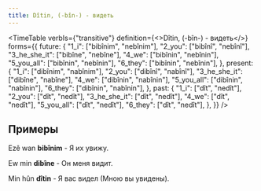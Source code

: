 ```yaml
---
title: Dîtin, (-bîn-) - видеть
---
```


<TimeTable
  verbIs={"transitive"}
  definition={<>Dîtin, (-bîn-) - <Vt/> видеть</>}
  forms={{
    future: {
      "1_i": ["bibînim", "nebînim"],
      "2_you": ["bibînî", "nebînî"],
      "3_he_she_it": ["bibîne", "nebîne"],
      "4_we": ["bibînin", "nebînin"],
      "5_you_all": ["bibînin", "nebînin"],
      "6_they": ["bibînin", "nebînin"],
    },
    present: {
      "1_i": ["dibînim", "nabînim"],
      "2_you": ["dibînî", "nabînî"],
      "3_he_she_it": ["dibîne", "nabîne"],
      "4_we": ["dibînin", "nabînin"],
      "5_you_all": ["dibînin", "nabînin"],
      "6_they": ["dibînin", "nabînin"],
    },
    past: {
      "1_i": ["dît", "nedît"],
      "2_you": ["dît", "nedît"],
      "3_he_she_it": ["dît", "nedît"],
      "4_we": ["dît", "nedît"],
      "5_you_all": ["dît", "nedît"],
      "6_they": ["dît", "nedît"],
    },
  }}
/>

## Примеры

Ezê wan **bibînim** - Я их увижу.

Ew min **dibîne** - Он меня видит.

Min hûn **dîtin** - Я вас видел (Мною вы увидены).